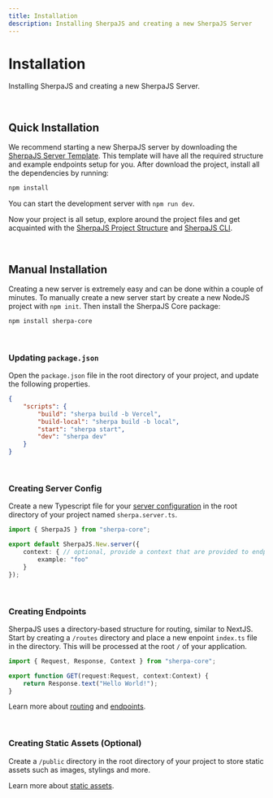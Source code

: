 ```yaml
---
title: Installation
description: Installing SherpaJS and creating a new SherpaJS Server
---
```



# Installation
Installing SherpaJS and creating a new SherpaJS Server.


<br/>


## Quick Installation
We recommend starting a new SherpaJS server by downloading the
[SherpaJS Server Template](https://github.com/sellersindustry/SherpaJS-template-server).
This template will have all the required structure and example
endpoints setup for you. After download the project, install all the
dependencies by running:
```bash
npm install
```

You can start the development server with `npm run dev`.

Now your project is all setup, explore around the project files and get
acquainted with the [SherpaJS Project Structure](/structure) and
[SherpaJS CLI](/api/cli).


<br/>


## Manual Installation
Creating a new server is extremely easy and can be done within a couple of
minutes. To manually create a new server start by create a new NodeJS project
with `npm init`. Then install the SherpaJS Core package:

```bash
npm install sherpa-core
```

<br/>


### Updating `package.json`
Open the `package.json` file in the root directory of your project, and update
the following properties.

```json title="package.json"
{
    "scripts": {
        "build": "sherpa build -b Vercel",
        "build-local": "sherpa build -b local",
        "start": "sherpa start",
        "dev": "sherpa dev"
    }
}
```


<br/>


### Creating Server Config
Create a new Typescript file for your [server configuration](/build/server-config)
in the root directory of your project named `sherpa.server.ts`.

```typescript title="sherpa.server.ts"
import { SherpaJS } from "sherpa-core";

export default SherpaJS.New.server({
    context: { // optional, provide a context that are provided to endpoints
        example: "foo"
    }
});
```


<br/>


### Creating Endpoints
SherpaJS uses a directory-based structure for routing, similar to NextJS. Start
by creating a `/routes` directory and place a new enpoint `index.ts` file in the
directory. This will be processed at the root `/` of your application.

```typescript title="index.ts"
import { Request, Response, Context } from "sherpa-core";

export function GET(request:Request, context:Context) {
    return Response.text("Hello World!");
}
```

Learn more about [routing](/build/rounting) and [endpoints](/build/endpoints).


<br/>


### Creating Static Assets (Optional)
Create a `/public` directory in the root directory of your project to store
static assets such as images, stylings and more.

Learn more about [static assets](/build/static-assets).
